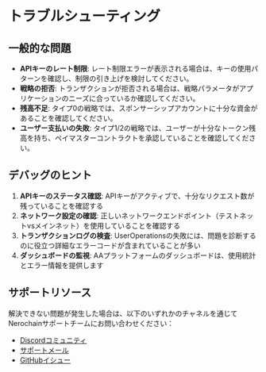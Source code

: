 
# トラブルシューティング

## 一般的な問題

- **APIキーのレート制限**: レート制限エラーが表示される場合は、キーの使用パターンを確認し、制限の引き上げを検討してください。
- **戦略の拒否**: トランザクションが拒否される場合は、戦略パラメータがアプリケーションのニーズに合っているか確認してください。
- **残高不足**: タイプ0の戦略では、スポンサーシップアカウントに十分な資金があることを確認してください。
- **ユーザー支払いの失敗**: タイプ1/2の戦略では、ユーザーが十分なトークン残高を持ち、ペイマスターコントラクトを承認していることを確認してください。

## デバッグのヒント

1. **APIキーのステータス確認**: APIキーがアクティブで、十分なリクエスト数が残っていることを確認する
2. **ネットワーク設定の確認**: 正しいネットワークエンドポイント（テストネットvsメインネット）を使用していることを確認する
3. **トランザクションログの検査**: UserOperationsの失敗には、問題を診断するのに役立つ詳細なエラーコードが含まれていることが多い
4. **ダッシュボードの監視**: AAプラットフォームのダッシュボードは、使用統計とエラー情報を提供します

## サポートリソース

解決できない問題が発生した場合は、以下のいずれかのチャネルを通じてNerochainサポートチームにお問い合わせください：

- [Discordコミュニティ](https://discord.gg/nerochainofficial)
- [サポートメール](mailto:support@nerochain.io)
- [GitHubイシュー](https://github.com/nerochain)

<PageFeedback path="/ja/developer-tools/aa-platform/troubleshooting" /> 